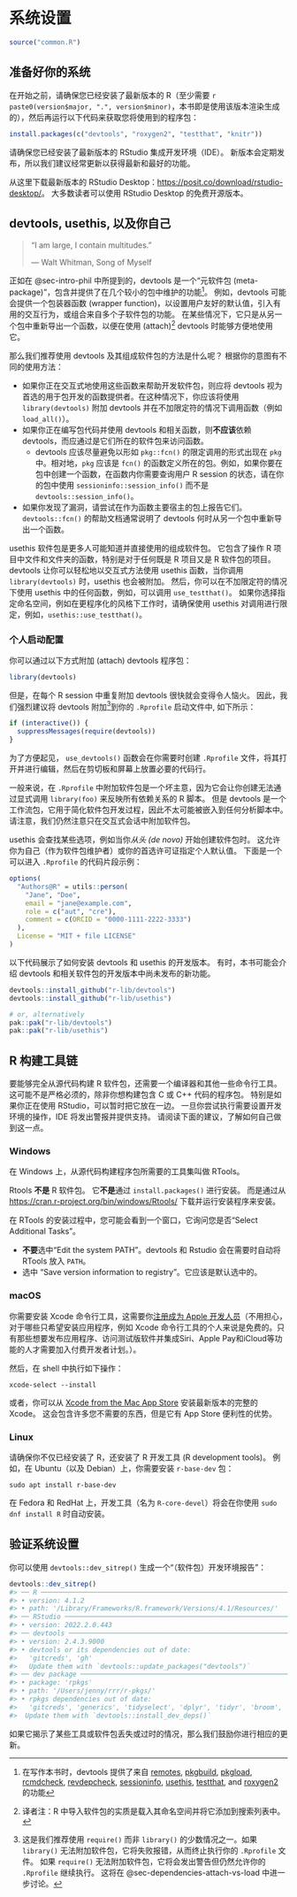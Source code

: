 # 系统设置 {#sec-setup}

```r
source("common.R")
```

## 准备好你的系统 {#setup-prep}

在开始之前，请确保您已经安装了最新版本的 R（至少需要 `r paste0(version$major, ".", version$minor)`，本书即是使用该版本渲染生成的），然后再运行以下代码来获取您将使用到的程序包：

```r
install.packages(c("devtools", "roxygen2", "testthat", "knitr"))
```

请确保您已经安装了最新版本的 RStudio 集成开发环境（IDE）。
新版本会定期发布，所以我们建议经常更新以获得最新和最好的功能。

从这里下载最新版本的 RStudio Desktop：<https://posit.co/download/rstudio-desktop/>。
大多数读者可以使用 RStudio Desktop 的免费开源版本。

## devtools, usethis, 以及你自己 {#sec-setup-usage}

> "I am large, I contain multitudes."
>
> --- Walt Whitman, Song of Myself

正如在 @sec-intro-phil 中所提到的，devtools 是一个“元软件包 (meta-package)”，包含并提供了在几个较小的包中维护的功能[^setup-1]。
例如，devtools 可能会提供一个包装器函数 (wrapper function)，以设置用户友好的默认值，引入有用的交互行为，或组合来自多个子软件包的功能。
在某些情况下，它只是从另一个包中重新导出一个函数，以便在使用 (attach)^[译者注：R 中导入软件包的实质是载入其命名空间并将它添加到搜索列表中。] devtools 时能够方便地使用它。

[^setup-1]: 在写作本书时，devtools 提供了来自 [remotes](https://remotes.r-lib.org/), [pkgbuild](https://pkgbuild.r-lib.org/), [pkgload](https://pkgload.r-lib.org/), [rcmdcheck](https://rcmdcheck.r-lib.org/), [revdepcheck](https://revdepcheck.r-lib.org/), [sessioninfo](https://sessioninfo.r-lib.org/), [usethis](https://usethis.r-lib.org/), [testthat](https://testthat.r-lib.org), and [roxygen2](https://roxygen2.r-lib.org) 的功能

那么我们推荐使用 devtools 及其组成软件包的方法是什么呢？
根据你的意图有不同的使用方法：

-   如果你正在交互式地使用这些函数来帮助开发软件包，则应将 devtools 视为首选的用于包开发的函数提供者。在这种情况下，你应该将使用 `library(devtools)` 附加 devtools 并在不加限定符的情况下调用函数（例如 `load_all()`）。
-   如果你正在编写包代码并使用 devtools 和相关函数，则**不应该**依赖 devtools，而应通过是它们所在的软件包来访问函数。
    -   devtools 应该尽量避免以形如 `pkg::fcn()` 的限定调用的形式出现在 `pkg` 中。相对地，`pkg` 应该是 `fcn()` 的函数定义所在的包。例如，如果你要在包中创建一个函数，在函数内你需要查询用户 R session 的状态，请在你的包中使用 `sessioninfo::session_info()` 而不是 `devtools::session_info()`。
-   如果你发现了漏洞，请尝试在作为函数主要宿主的包上报告它们。`devtools::fcn()` 的帮助文档通常说明了 devtools 何时从另一个包中重新导出一个函数。

usethis 软件包是更多人可能知道并直接使用的组成软件包。
它包含了操作 R 项目中文件和文件夹的函数，特别是对于任何既是 R 项目又是 R 软件包的项目。
devtools 让你可以轻松地以交互式方法使用 usethis 函数，当你调用 `library(devtools)` 时，usethis 也会被附加。
然后，你可以在不加限定符的情况下使用 usethis 中的任何函数，例如，可以调用 `use_testthat()`。
如果你选择指定命名空间，例如在更程序化的风格下工作时，请确保使用 usethis 对调用进行限定，例如，`usethis::use_testthat()`。

### 个人启动配置

你可以通过以下方式附加 (attach) devtools 程序包：

```r
library(devtools)
```

但是，在每个 R session 中重复附加 devtools 很快就会变得令人恼火。
因此，我们强烈建议将 devtools 附加[^setup-2]到你的 `.Rprofile` 启动文件中, 如下所示：

[^setup-2]: 这是我们推荐使用 `require()` 而非 `library()` 的少数情况之一。如果 `library()` 无法附加软件包，它将失败报错，从而终止执行你的 `.Rprofile` 文件。
    如果 `require()` 无法附加软件包，它将会发出警告但仍然允许你的 `.Rprofile` 继续执行。
    这将在 @sec-dependencies-attach-vs-load 中进一步讨论。

```r
if (interactive()) {
  suppressMessages(require(devtools))
}
```

为了方便起见， `use_devtools()` 函数会在你需要时创建 `.Rprofile` 文件，将其打开并进行编辑，然后在剪切板和屏幕上放置必要的代码行。

::: callout-warning
一般来说，在 `.Rprofile` 中附加软件包是一个坏主意，因为它会让你创建无法通过显式调用 `library(foo)` 来反映所有依赖关系的 R 脚本。
但是 devtools 是一个工作流包，它用于简化软件包开发过程，因此不太可能被嵌入到任何分析脚本中。
请注意，我们仍然注意只在交互式会话中附加软件包。
:::

usethis 会查找某些选项，例如当你*从头 (de novo)* 开始创建软件包时。
这允许你为自己（作为软件包维护者）或你的首选许可证指定个人默认值。
下面是一个可以进入 `.Rprofile` 的代码片段示例：

```r
options(
  "Authors@R" = utils::person(
    "Jane", "Doe",
    email = "jane@example.com",
    role = c("aut", "cre"),
    comment = c(ORCID = "0000-1111-2222-3333")
  ),
  License = "MIT + file LICENSE"
)
```

以下代码展示了如何安装 devtools 和 usethis 的开发版本。
有时，本书可能会介绍 devtools 和相关软件包的开发版本中尚未发布的新功能。

```r
devtools::install_github("r-lib/devtools")
devtools::install_github("r-lib/usethis")

# or, alternatively
pak::pak("r-lib/devtools")
pak::pak("r-lib/usethis")
```

## R 构建工具链 {#setup-tools}

要能够完全从源代码构建 R 软件包，还需要一个编译器和其他一些命令行工具。
这可能不是严格必须的，除非你想构建包含 C 或 C++ 代码的程序包。
特别是如果你正在使用 RStudio，可以暂时把它放在一边。
一旦你尝试执行需要设置开发环境的操作，IDE 将发出警报并提供支持。
请阅读下面的建议，了解如何自己做到这一点。

### Windows

在 Windows 上，从源代码构建程序包所需要的工具集叫做 RTools。

Rtools **不是** R 软件包。
它**不是**通过 `install.packages()` 进行安装。
而是通过从 <https://cran.r-project.org/bin/windows/Rtools/> 下载并运行安装程序来安装。

在 RTools 的安装过程中，您可能会看到一个窗口，它询问您是否“Select Additional Tasks”。

-   **不要**选中“Edit the system PATH”。devtools 和 Rstudio 会在需要时自动将 RTools 放入 `PATH`。
-   选中 "Save version information to registry"。它应该是默认选中的。

### macOS

你需要安装 Xcode 命令行工具，这需要你[注册成为 Apple 开发人员](https://developer.apple.com/programs/enroll/)（不用担心，对于哪些只希望安装应用程序，例如 Xcode 命令行工具的个人来说是免费的。只有那些想要发布应用程序、访问测试版软件并集成Siri、Apple Pay和iCloud等功能的人才需要加入付费开发者计划。）。

然后，在 shell 中执行如下操作：

``` shell
xcode-select --install
```

或者，你可以从 [Xcode from the Mac App Store](https://itunes.apple.com/ca/app/xcode/id497799835?mt=12) 安装最新版本的完整的 Xcode。
这会包含许多您不需要的东西，但是它有 App Store 便利性的优势。

### Linux

请确保你不仅已经安装了 R，还安装了 R 开发工具 (R development tools)。
例如，在 Ubuntu（以及 Debian）上，你需要安装 `r-base-dev` 包：

```         
sudo apt install r-base-dev
```

在 Fedora 和 RedHat 上，开发工具（名为 `R-core-devel`）将会在你使用 `sudo dnf install R` 时自动安装。

## 验证系统设置

你可以使用 `devtools::dev_sitrep()` 生成一个“（软件包）开发环境报告”：

```r
devtools::dev_sitrep()
#> ── R ───────────────────────────────────────────────────────────────────────
#> • version: 4.1.2
#> • path: '/Library/Frameworks/R.framework/Versions/4.1/Resources/'
#> ── RStudio ─────────────────────────────────────────────────────────────────
#> • version: 2022.2.0.443
#> ── devtools ────────────────────────────────────────────────────────────────
#> • version: 2.4.3.9000
#> • devtools or its dependencies out of date:
#>   'gitcreds', 'gh'
#>   Update them with `devtools::update_packages("devtools")`
#> ── dev package ─────────────────────────────────────────────────────────────
#> • package: 'rpkgs'
#> • path: '/Users/jenny/rrr/r-pkgs/'
#> • rpkgs dependencies out of date:
#>   'gitcreds', 'generics', 'tidyselect', 'dplyr', 'tidyr', 'broom', 'gh'
#>  Update them with `devtools::install_dev_deps()`
```

如果它揭示了某些工具或软件包丢失或过时的情况，那么我们鼓励你进行相应的更新。
